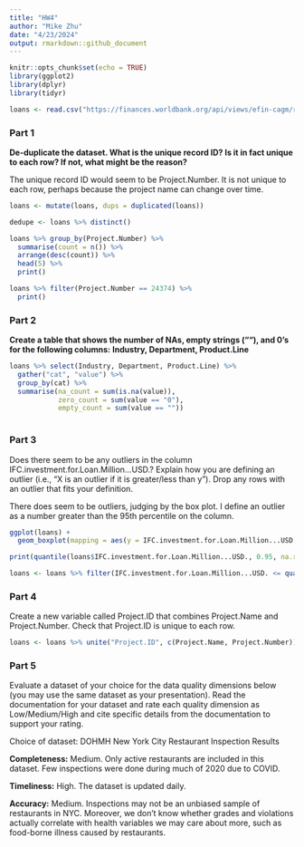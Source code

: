 ```yaml
---
title: "HW4"
author: "Mike Zhu"
date: "4/23/2024"
output: rmarkdown::github_document
---
```


```r
knitr::opts_chunk$set(echo = TRUE)
library(ggplot2)
library(dplyr)
library(tidyr)

loans <- read.csv("https://finances.worldbank.org/api/views/efin-cagm/rows.csv?accessType=DOWNLOAD")
```

### Part 1

**De-duplicate the dataset. What is the unique record ID? Is it in fact unique to each row? If not, what might be the reason?**

The unique record ID would seem to be Project.Number. It is not unique to each row, perhaps because the project name can change over time.

```r
loans <- mutate(loans, dups = duplicated(loans))

dedupe <- loans %>% distinct()

loans %>% group_by(Project.Number) %>%
  summarise(count = n()) %>%
  arrange(desc(count)) %>%
  head(5) %>%
  print()

loans %>% filter(Project.Number == 24374) %>%
  print()
```

### Part 2

**Create a table that shows the number of NAs, empty strings (""), and 0's for the following columns:**
**Industry, Department, Product.Line**

```r
loans %>% select(Industry, Department, Product.Line) %>%
  gather("cat", "value") %>%
  group_by(cat) %>%
  summarise(na_count = sum(is.na(value)),
            zero_count = sum(value == "0"),
            empty_count = sum(value == ""))
            
```

### Part 3

Does there seem to be any outliers in the column IFC.investment.for.Loan.Million...USD.? Explain how you are defining an outlier (i.e., "X is an outlier if it is greater/less than y"). Drop any rows with an outlier that fits your definition.

There does seem to be outliers, judging by the box plot. I define an outlier as a number greater than the 95th percentile on the column.

```r
ggplot(loans) +
  geom_boxplot(mapping = aes(y = IFC.investment.for.Loan.Million...USD.))

print(quantile(loans$IFC.investment.for.Loan.Million...USD., 0.95, na.rm=TRUE))

loans <- loans %>% filter(IFC.investment.for.Loan.Million...USD. <= quantile(IFC.investment.for.Loan.Million...USD., 0.95, na.rm=TRUE))
```


### Part 4

Create a new variable called Project.ID that combines Project.Name and Project.Number. Check that Project.ID is unique to each row.

```r
loans <- loans %>% unite("Project.ID", c(Project.Name, Project.Number))
```

### Part 5

Evaluate a dataset of your choice for the data quality dimensions below (you may use the same dataset as your presentation). Read the documentation for your dataset and rate each quality dimension as Low/Medium/High and cite specific details from the documentation to support your rating.

Choice of dataset: DOHMH New York City Restaurant Inspection Results

**Completeness:** Medium. Only active restaurants are included in this dataset. Few inspections were done during much of 2020 due to COVID.

**Timeliness:** High. The dataset is updated daily. 

**Accuracy:** Medium. Inspections may not be an unbiased sample of restaurants in NYC. Moreover, we don't know whether grades and violations actually correlate with health variables we may care about more, such as food-borne illness caused by restaurants.

